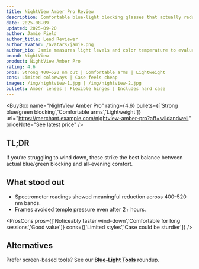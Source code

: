 ```yaml
---
title: NightView Amber Pro Review
description: Comfortable blue-light blocking glasses that actually reduce evening alertness without headachey pressure points.
date: 2025-08-09
updated: 2025-09-20
author: Jamie Field
author_title: Lead Reviewer
author_avatar: /avatars/jamie.png
author_bio: Jamie measures light levels and color temperature to evaluate evening tools.
brand: NightView
product: NightView Amber Pro
rating: 4.6
pros: Strong 400–520 nm cut | Comfortable arms | Lightweight
cons: Limited colorways | Case feels cheap
images: /img/nightview-1.jpg | /img/nightview-2.jpg
bullets: Amber lenses | Flexible hinges | Includes hard case
---
```


<Disclosure />

<BuyBox
  name="NightView Amber Pro"
  rating={4.6}
  bullets={['Strong blue/green blocking','Comfortable arms','Lightweight']}
  url="https://merchant.example.com/nightview-amber-pro?aff=wildandwell"
  priceNote="See latest price"
/>

## TL;DR
If you’re struggling to wind down, these strike the best balance between actual blue/green blocking and all-evening comfort.

## What stood out
- Spectrometer readings showed meaningful reduction across 400–520 nm bands.
- Frames avoided temple pressure even after 2+ hours.

<ProsCons
  pros={['Noticeably faster wind-down','Comfortable for long sessions','Good value']}
  cons={['Limited styles','Case could be sturdier']}
/>

## Alternatives
Prefer screen-based tools? See our **[Blue-Light Tools](/guides/best-blue-light-tools)** roundup.
